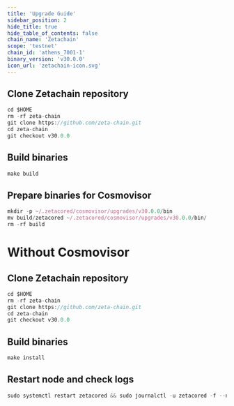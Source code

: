 ```yaml
---
title: 'Upgrade Guide'
sidebar_position: 2
hide_title: true
hide_table_of_contents: false
chain_name: 'Zetachain'
scope: 'testnet'
chain_id: 'athens_7001-1'
binary_version: 'v30.0.0'
icon_url: 'zetachain-icon.svg'
---
```



<PageTitle
  iconUrl="img/zetachain-icon.svg"
  title="Zetachain Upgrade Guide"
  chainId="athens_7001-1"
  version="v30.0.0"
/>

## Clone Zetachain repository

```js
cd $HOME
rm -rf zeta-chain
git clone https://github.com/zeta-chain.git
cd zeta-chain
git checkout v30.0.0
```

## Build binaries

```js
make build
```

## Prepare binaries for Cosmovisor

```js
mkdir -p ~/.zetacored/cosmovisor/upgrades/v30.0.0/bin
mv build/zetacored ~/.zetacored/cosmovisor/upgrades/v30.0.0/bin/
rm -rf build
```

# Without Cosmovisor

## Clone Zetachain repository

```js
cd $HOME
rm -rf zeta-chain
git clone https://github.com/zeta-chain.git
cd zeta-chain
git checkout v30.0.0
```

## Build binaries

```js
make install
```

## Restart node and check logs

```js
sudo systemctl restart zetacored && sudo journalctl -u zetacored -f --no-hostname -o cat
```
